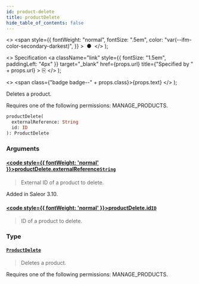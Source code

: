 ```yaml
---
id: product-delete
title: productDelete
hide_table_of_contents: false
---
```


  <>
    <span
      style={{
        fontWeight: "normal",
        fontSize: ".5em",
        color: "var(--ifm-color-secondary-darkest)",
      }}
    >
      &nbsp;●&nbsp;
    </span>
  </>
);

  <>
    Specification
    <a
      className="link"
      style={{ fontSize: "1.5em", paddingLeft: "4px" }}
      target="\_blank"
      href={props.url}
      title={"Specified by " + props.url}
    >
      ⎘
    </a>
  </>
);

  <>
    <span class={"badge badge--" + props.class}>{props.text}</span>
  </>
);

Deletes a product.

Requires one of the following permissions: MANAGE_PRODUCTS.

```graphql
productDelete(
  externalReference: String
  id: ID
): ProductDelete
```

### Arguments

#### [<code style={{ fontWeight: 'normal' }}>productDelete.<b>externalReference</b></code>](#)<Bullet />[`String`](../../api-reference/scalars/string) <Badge class="secondary" text="scalar"/>

> External ID of a product to delete.

Added in Saleor 3.10.

>

#### [<code style={{ fontWeight: 'normal' }}>productDelete.<b>id</b></code>](#)<Bullet />[`ID`](../../api-reference/scalars/id) <Badge class="secondary" text="scalar"/>

> ID of a product to delete.

### Type

#### [`ProductDelete`](../../api-reference/objects/product-delete) <Badge class="secondary" text="object"/>

> Deletes a product.

Requires one of the following permissions: MANAGE_PRODUCTS.

>
